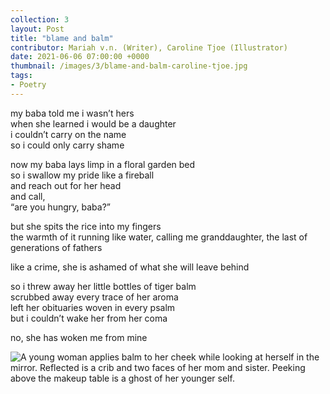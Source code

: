 ---
collection: 3
layout: Post
title: "blame and balm"
contributor: Mariah v.n. (Writer), Caroline Tjoe (Illustrator)
date: 2021-06-06 07:00:00 +0000
thumbnail: /images/3/blame-and-balm-caroline-tjoe.jpg
tags: 
- Poetry
---
my baba told me i wasn’t hers<br/>
when she learned i would be a daughter<br/>
i couldn’t carry on the name<br/>
so i could only carry shame<br/>

now my baba lays limp in a floral garden bed<br/>
so i swallow my pride like a fireball<br/>
and reach out for her head<br/>
and call,<br/>
“are you hungry, baba?”

but she spits the rice into my fingers<br/>
the warmth of it running like water, calling me granddaughter, the last of generations of fathers

like a crime, she is ashamed of what she will leave behind

so i threw away her little bottles of tiger balm<br/>
scrubbed away every trace of her aroma<br/>
left her obituaries woven in every psalm<br/>
but i couldn’t wake her from her coma

no, she has woken me from mine

<img src="/images/3/blame-and-balm-caroline-tjoe.jpg" 
    alt="A young woman applies balm to her cheek while looking at herself in the mirror. Reflected is a crib and two faces of her mom and sister. Peeking above the makeup table is a ghost of her younger self." 
    class="w450" />